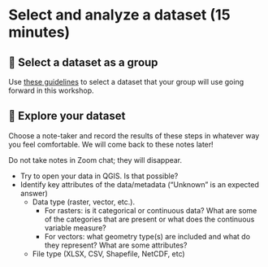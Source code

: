 
# Select and analyze a dataset (15 minutes)

## 🤔 Select a dataset as a group

Use [these guidelines](/content/prerequisites/dataset-selection.md) to select a dataset
that your group will use going forward in this workshop.


## 🧭 Explore your dataset

Choose a note-taker and record the results of these steps in whatever way you feel
comfortable. We will come back to these notes later!

::: {.callout-warning}
Do not take notes in Zoom chat; they will disappear.
:::

* Try to open your data in QGIS. Is that possible?
* Identify key attributes of the data/metadata ("Unknown" is an expected answer)
    * Data type (raster, vector, etc.).
        * For rasters: is it categorical or continuous data? What are some of
          the categories that are present or what does the continuous variable
          measure?
        * For vectors: what geometry type(s) are included and what do they
          represent? What are some attributes?
    * File type (XLSX, CSV, Shapefile, NetCDF, etc)
